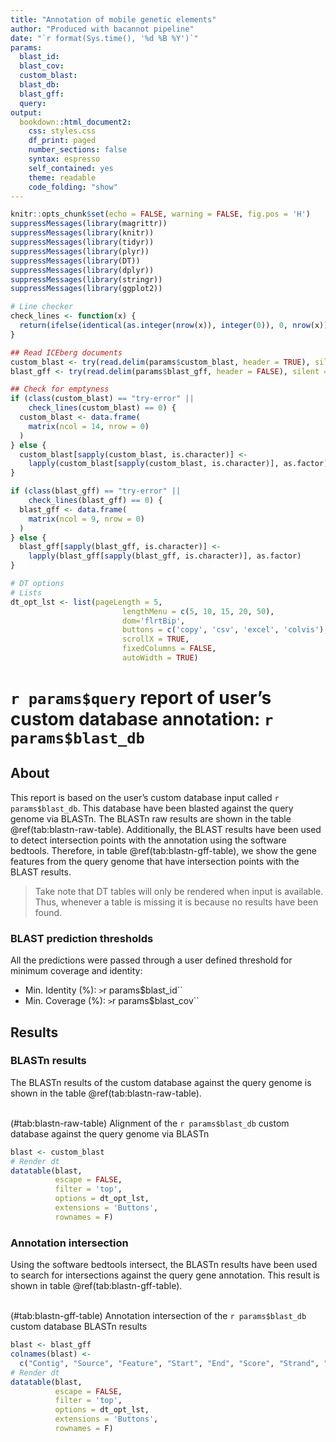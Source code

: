 ```yaml
---
title: "Annotation of mobile genetic elements"
author: "Produced with bacannot pipeline"
date: "`r format(Sys.time(), '%d %B %Y')`"
params:
  blast_id:
  blast_cov:
  custom_blast:
  blast_db:
  blast_gff:
  query:
output:
  bookdown::html_document2: 
    css: styles.css
    df_print: paged
    number_sections: false
    syntax: espresso
    self_contained: yes
    theme: readable
    code_folding: "show"
---
```


```r
knitr::opts_chunk$set(echo = FALSE, warning = FALSE, fig.pos = 'H')
suppressMessages(library(magrittr))
suppressMessages(library(knitr))
suppressMessages(library(tidyr))
suppressMessages(library(plyr))
suppressMessages(library(DT))
suppressMessages(library(dplyr))
suppressMessages(library(stringr))
suppressMessages(library(ggplot2))

# Line checker
check_lines <- function(x) {
  return(ifelse(identical(as.integer(nrow(x)), integer(0)), 0, nrow(x)))
}

## Read ICEberg documents
custom_blast <- try(read.delim(params$custom_blast, header = TRUE), silent = TRUE)
blast_gff <- try(read.delim(params$blast_gff, header = FALSE), silent = TRUE)

## Check for emptyness
if (class(custom_blast) == "try-error" ||
    check_lines(custom_blast) == 0) {
  custom_blast <- data.frame(
    matrix(ncol = 14, nrow = 0)
  )  
} else {
  custom_blast[sapply(custom_blast, is.character)] <- 
    lapply(custom_blast[sapply(custom_blast, is.character)], as.factor)
}

if (class(blast_gff) == "try-error" ||
    check_lines(blast_gff) == 0) {
  blast_gff <- data.frame(
    matrix(ncol = 9, nrow = 0)
  )  
} else {
  blast_gff[sapply(blast_gff, is.character)] <- 
    lapply(blast_gff[sapply(blast_gff, is.character)], as.factor)
}

# DT options
# Lists
dt_opt_lst <- list(pageLength = 5,
                         lengthMenu = c(5, 10, 15, 20, 50),
                         dom='flrtBip',
                         buttons = c('copy', 'csv', 'excel', 'colvis'),
                         scrollX = TRUE,
                         fixedColumns = FALSE,
                         autoWidth = TRUE)
```

# `r params$query` report of user's custom database annotation: `r params$blast_db`

## About

This report is based on the user's custom database input called `r params$blast_db`. This database have been blasted against the query genome via BLASTn. The BLASTn raw results are shown in the table \@ref(tab:blastn-raw-table). Additionally, the BLAST results have been used to detect intersection points with the annotation using the software bedtools. Therefore, in table \@ref(tab:blastn-gff-table), we show the gene features from the query genome that have intersection points with the BLAST results.

> Take note that DT tables will only be rendered when input is available. Thus, whenever a table is missing it is because no results have been found.

### BLAST prediction thresholds

All the predictions were passed through a user defined threshold for minimum coverage and identity:

* Min. Identity (%): `> `r params$blast_id``
* Min. Coverage (%): `> `r params$blast_cov``

## Results

### BLASTn results

The BLASTn results of the custom database against the query genome is shown in the table \@ref(tab:blastn-raw-table).

<br>
<caption>(#tab:blastn-raw-table) Alignment of the `r params$blast_db` custom database against the query genome via BLASTn</caption>
```r
blast <- custom_blast
# Render dt
datatable(blast,
          escape = FALSE,
          filter = 'top',
          options = dt_opt_lst,
          extensions = 'Buttons',
          rownames = F)
```

### Annotation intersection

Using the software bedtools intersect, the BLASTn results have been used to search for intersections against the query gene annotation. This result is shown in table \@ref(tab:blastn-gff-table).

<br>
<caption>(#tab:blastn-gff-table) Annotation intersection of the `r params$blast_db` custom database BLASTn results</caption>
```r
blast <- blast_gff
colnames(blast) <-
  c("Contig", "Source", "Feature", "Start", "End", "Score", "Strand", "Phase", "Attributes")
# Render dt
datatable(blast,
          escape = FALSE,
          filter = 'top',
          options = dt_opt_lst,
          extensions = 'Buttons',
          rownames = F)
```
